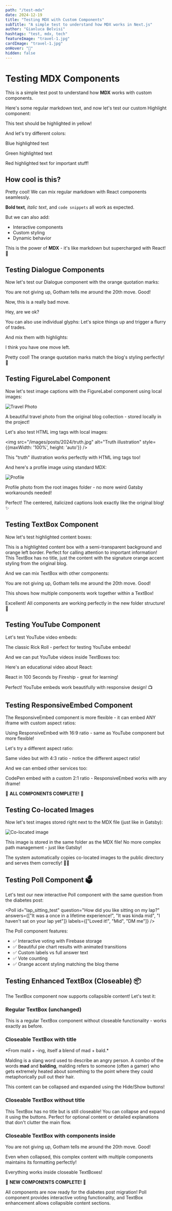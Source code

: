 ```yaml
---
path: "/test-mdx"
date: 2024-12-19
title: "Testing MDX with Custom Components"
subTitle: "A simple test to understand how MDX works in Next.js"
author: "Gianluca Belvisi"
hashtags: "test, mdx, tech"
featureImage: "travel-1.jpg"
cardImage: "travel-1.jpg"
onHover: "🧪"
hidden: false
---
```


# Testing MDX Components

This is a simple test post to understand how **MDX** works with custom components.

Here's some regular markdown text, and now let's test our custom Highlight component:

<Highlight>This text should be highlighted in yellow!</Highlight>

And let's try different colors:

<Highlight color="blue">Blue highlighted text</Highlight>

<Highlight color="green">Green highlighted text</Highlight>

<Highlight color="red">Red highlighted text for important stuff!</Highlight>

## How cool is this?

Pretty cool! We can mix regular markdown with React components seamlessly.

**Bold text**, *italic text*, and `code snippets` all work as expected.

But we can also add:
- Interactive components
- Custom styling
- Dynamic behavior

This is the power of **MDX** - it's like markdown but supercharged with React! 🚀

## Testing Dialogue Components

Now let's test our Dialogue component with the orange quotation marks:

<Dialogue>You are not giving up, Gotham tells me around the 20th move. Good!</Dialogue>

<Dialogue>Now, this is a really bad move.</Dialogue>

<Dialogue>Hey, are we ok?</Dialogue>

You can also use individual glyphs: <GlyphLeft/>Let's spice things up<GlyphRight/> and trigger a flurry of trades.

And mix them with highlights:

<Dialogue>I think you have <Highlight color="red">one move left</Highlight>.</Dialogue>

Pretty cool! The orange quotation marks match the blog's styling perfectly! 🎯

## Testing FigureLabel Component

Now let's test image captions with the FigureLabel component using local images:

![Travel Photo](/images/posts/2024/travel-1.jpg)

<FigureLabel>A beautiful travel photo from the original blog collection - stored locally in the project!</FigureLabel>

Let's also test HTML img tags with local images:

<img src="/images/posts/2024/truth.jpg" alt="Truth illustration" style={{maxWidth: '100%', height: 'auto'}} />

<FigureLabel>This "truth" illustration works perfectly with HTML img tags too!</FigureLabel>

And here's a profile image using standard MDX:

![Profile](/images/gianluca-1.jpg)

<FigureLabel>Profile photo from the root images folder - no more weird Gatsby workarounds needed!</FigureLabel>

Perfect! The centered, italicized captions look exactly like the original blog! ✨

## Testing TextBox Component

Now let's test highlighted content boxes:

<TextBox title="Important Notice">
This is a highlighted content box with a semi-transparent background and orange left border. Perfect for calling attention to important information!
</TextBox>

<TextBox>
This TextBox has no title, just the content with the signature orange accent styling from the original blog.
</TextBox>

And we can mix TextBox with other components:

<TextBox title="Chess Wisdom">
<Dialogue>You are not giving up, Gotham tells me around the 20th move. Good!</Dialogue>

This shows how <Highlight>multiple components work together</Highlight> within a TextBox!
</TextBox>

Excellent! All components are working perfectly in the new folder structure! 🎯

## Testing YouTube Component

Let's test YouTube video embeds:

<YouTube source="dQw4w9WgXcQ" />

<FigureLabel>The classic Rick Roll - perfect for testing YouTube embeds!</FigureLabel>

And we can put YouTube videos inside TextBoxes too:

<TextBox title="Featured Video">
Here's an educational video about React:

<YouTube source="Ke90Tje7VS0" />

<FigureLabel>React in 100 Seconds by Fireship - great for learning!</FigureLabel>
</TextBox>

Perfect! YouTube embeds work beautifully with responsive design! 📺

## Testing ResponsiveEmbed Component

The ResponsiveEmbed component is more flexible - it can embed ANY iframe with custom aspect ratios:

<ResponsiveEmbed src="https://www.youtube.com/embed/Ke90Tje7VS0" ratio="16:9" />

<FigureLabel>Using ResponsiveEmbed with 16:9 ratio - same as YouTube component but more flexible!</FigureLabel>

Let's try a different aspect ratio:

<ResponsiveEmbed src="https://www.youtube.com/embed/dQw4w9WgXcQ" ratio="4:3" />

<FigureLabel>Same video but with 4:3 ratio - notice the different aspect ratio!</FigureLabel>

And we can embed other services too:

<ResponsiveEmbed 
  src="https://codepen.io/team/codepen/embed/PNaGbb" 
  ratio="2:1" 
  title="CodePen Embed"
/>

<FigureLabel>CodePen embed with a custom 2:1 ratio - ResponsiveEmbed works with any iframe!</FigureLabel>

🎉 **ALL COMPONENTS COMPLETE!** 🎉

## Testing Co-located Images

Now let's test images stored right next to the MDX file (just like in Gatsby):

![Co-located image](travel-1.jpg)

<FigureLabel>This image is stored in the same folder as the MDX file! No more complex path management - just like Gatsby!</FigureLabel>

The system automatically copies co-located images to the public directory and serves them correctly! 📁✨

## Testing Poll Component 🗳️

Let's test our new interactive Poll component with the same question from the diabetes post:

<Poll
  id="lap_sitting_test"
  question="How did you like sitting on my lap?"
  answers={["It was a once in a lifetime experience!", "It was kinda mid", "I haven't sat on your lap yet"]}
  labels={["Loved it!", "Mid", "DM me"]}
/>

The Poll component features:
- ✅ Interactive voting with Firebase storage
- ✅ Beautiful pie chart results with animated transitions
- ✅ Custom labels vs full answer text
- ✅ Vote counting
- ✅ Orange accent styling matching the blog theme

## Testing Enhanced TextBox (Closeable) 📦

The TextBox component now supports collapsible content! Let's test it:

### Regular TextBox (unchanged)

<TextBox title="Regular TextBox">
This is a regular TextBox component without closeable functionality - works exactly as before.
</TextBox>

### Closeable TextBox with title

<TextBox title="Definition" closeable={true}>
*From mald +‎ -ing, itself a blend of mad +‎ bald.*

Malding is a slang word used to describe an angry person. A combo of the words **mad** and **balding**, malding refers to someone (often a gamer) who gets extremely heated about something to the point where they could metaphorically pull out their hair.

This content can be collapsed and expanded using the Hide/Show buttons!
</TextBox>

### Closeable TextBox without title

<TextBox closeable={true}>
This TextBox has no title but is still closeable! You can collapse and expand it using the buttons. Perfect for optional content or detailed explanations that don't clutter the main flow.
</TextBox>

### Closeable TextBox with components inside

<TextBox title="Chess Memory" closeable={true}>

<Dialogue>You are not giving up, Gotham tells me around the 20th move. Good!</Dialogue>

Even when collapsed, this <Highlight>complex content with multiple components</Highlight> maintains its formatting perfectly!

<YouTube source="dQw4w9WgXcQ" />

<FigureLabel>Everything works inside closeable TextBoxes!</FigureLabel>

</TextBox>

🎉 **NEW COMPONENTS COMPLETE!** 🎉

All components are now ready for the diabetes post migration! Poll component provides interactive voting functionality, and TextBox enhancement allows collapsible content sections. 